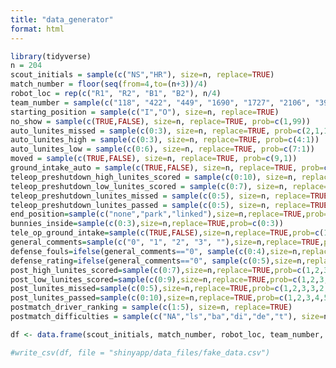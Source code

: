 ```yaml
---
title: "data_generator"
format: html
---
```


```r
library(tidyverse)
n = 204
scout_initials = sample(c("NS","HR"), size=n, replace=TRUE)
match_number = floor(seq(from=4,to=(n+3))/4)
robot_loc = rep(c("R1", "R2", "B1", "B2"), n/4)
team_number = sample(c("118", "422", "449", "1690", "1727", "2106", "3937", "4414", "5026", "6767", "9072", "8590", "2910", "1323", "254", "2056", "1678", "5940", "359"), size=n, replace=TRUE)
starting_position = sample(c("I","O"), size=n, replace=TRUE)
no_show = sample(c(TRUE,FALSE), size=n, replace=TRUE, prob=c(1,99))
auto_lunites_missed = sample(c(0:3), size=n, replace=TRUE, prob=c(2,1,1,2))
auto_lunites_high = sample(c(0:3), size=n, replace=TRUE, prob=c(4:1))
auto_lunites_low = sample(c(0:6), size=n, replace=TRUE, prob=c(7:1))
moved = sample(c(TRUE,FALSE), size=n, replace=TRUE, prob=c(9,1))
ground_intake_auto = sample(c(TRUE,FALSE), size=n, replace=TRUE, prob=c(1,9))
teleop_preshutdown_high_lunites_scored = sample(c(0:10), size=n, replace=TRUE, prob=c(1,2,3,4,5,6,5,4,3,2,1))
teleop_preshutdown_low_lunites_scored = sample(c(0:7), size=n, replace=TRUE, prob=c(1,2,3,4,4,3,2,1))
teleop_preshutdown_lunites_missed = sample(c(0:5), size=n, replace=TRUE, prob=c(1,2,3,3,2,1))
teleop_preshutdown_lunites_passed = sample(c(0:5), size=n, replace=TRUE, prob=c(1,2,3,3,2,1))
end_position=sample(c("none","park","linked"),size=n,replace=TRUE,prob=c(3:1))
bunnies_inside=sample(c(0:3),size=n,replace=TRUE,prob=c(0:3))
tele_op_ground_intake=sample(c(TRUE,FALSE),size=n,replace=TRUE,prob=c(1,9))
general_comments=sample(c("0", "1", "2", "3", ""),size=n,replace=TRUE,prob=c(20,1,1,1,20))
defense_fouls=ifelse(general_comments=="0", sample(c(0:4),size=n,replace=TRUE,prob=c(5:1)), 0)
defense_rating=ifelse(general_comments=="0", sample(c(0:5),size=n,replace=TRUE,prob=2 ^ c(6:1)), 0)
post_high_lunites_scored=sample(c(0:7),size=n,replace=TRUE,prob=c(1,2,3,4,4,3,2,1))
post_low_lunites_scored=sample(c(0:9),size=n,replace=TRUE,prob=c(1,2,3,4,5,5,4,3,2,1))
post_lunites_missed=sample(c(0:5),size=n,replace=TRUE,prob=c(1,2,3,3,2,1))
post_lunites_passed=sample(c(0:10),size=n,replace=TRUE,prob=c(1,2,3,4,5,6,5,4,3,2,1))
postmatch_driver_ranking = sample(c(1:5), size=n, replace=TRUE)
postmatch_difficulties = sample(c("NA","ls","ba","di","de","t"), size=n, replace=TRUE, prob=c(5,1,1,1,1,1))

df <- data.frame(scout_initials, match_number, robot_loc, team_number, starting_position, no_show, auto_lunites_missed, auto_lunites_high, auto_lunites_low, moved, ground_intake_auto, teleop_preshutdown_high_lunites_scored, teleop_preshutdown_low_lunites_scored, teleop_preshutdown_lunites_missed, teleop_preshutdown_lunites_passed, post_high_lunites_scored, post_low_lunites_scored, post_lunites_missed, post_lunites_passed, end_position, bunnies_inside, tele_op_ground_intake, general_comments, defense_fouls, defense_rating, postmatch_driver_ranking, postmatch_difficulties)

#write_csv(df, file = "shinyapp/data_files/fake_data.csv")
```
